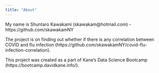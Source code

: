 ```yaml
---
title: "About"
---
```


My name is Shuntaro Kawakami (skawakam@hotmail.com) - https://github.com/skawakamNY

The project is on finding out whether if there is any correlation between COVID and flu infection (https://github.com/skawakamNY/covid-flu-infection-correlation).

This project was created as a part of Kane’s Data Science Bootcamp (https://bootcamp.davidkane.info/).